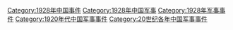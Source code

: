 [[Category:1928年中国事件|Category:1928年中国事件]]
[[Category:1928年中国军事|Category:1928年中国军事]]
[[Category:1928年军事事件|Category:1928年军事事件]]
[[Category:1920年代中国军事事件|Category:1920年代中国军事事件]]
[[Category:20世纪各年中国军事事件|Category:20世纪各年中国军事事件]]